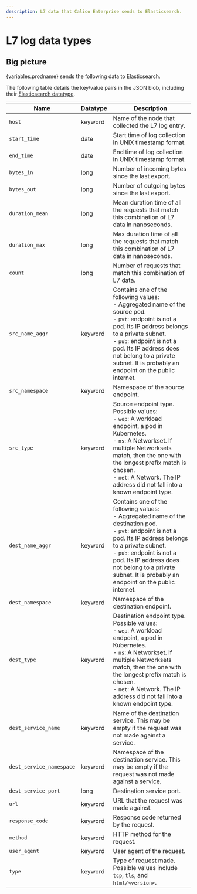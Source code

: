 ```yaml
---
description: L7 data that Calico Enterprise sends to Elasticsearch.
---
```



# L7 log data types

## Big picture

{variables.prodname} sends the following data to Elasticsearch.

The following table details the key/value pairs in the JSON blob, including their [Elasticsearch datatype](https://www.elastic.co/guide/en/elasticsearch/reference/current/mapping-types.html).

| Name                     | Datatype | Description                                                                                                                                                                                                                                                                                                         |
| ------------------------ | -------- | ------------------------------------------------------------------------------------------------------------------------------------------------------------------------------------------------------------------------------------------------------------------------------------------------------------------- |
| `host`                   | keyword  | Name of the node that collected the L7 log entry.                                                                                                                                                                                                                                                                   |
| `start_time`             | date     | Start time of log collection in UNIX timestamp format.                                                                                                                                                                                                                                                              |
| `end_time`               | date     | End time of log collection in UNIX timestamp format.                                                                                                                                                                                                                                                                |
| `bytes_in`               | long     | Number of incoming bytes since the last export.                                                                                                                                                                                                                                                                     |
| `bytes_out`              | long     | Number of outgoing bytes since the last export.                                                                                                                                                                                                                                                                     |
| `duration_mean`          | long     | Mean duration time of all the requests that match this combination of L7 data in nanoseconds.                                                                                                                                                                                                                       |
| `duration_max`           | long     | Max duration time of all the requests that match this combination of L7 data in nanoseconds.                                                                                                                                                                                                                        |
| `count`                  | long     | Number of requests that match this combination of L7 data.                                                                                                                                                                                                                                                          |
| `src_name_aggr`          | keyword  | Contains one of the following values:<br />- Aggregated name of the source pod. <br />- `pvt`: endpoint is not a pod. Its IP address belongs to a private subnet. <br />- `pub`: endpoint is not a pod. Its IP address does not belong to a private subnet. It is probably an endpoint on the public internet.      |
| `src_namespace`          | keyword  | Namespace of the source endpoint.                                                                                                                                                                                                                                                                                   |
| `src_type`               | keyword  | Source endpoint type. Possible values:<br />- `wep`: A workload endpoint, a pod in Kubernetes.<br />- `ns`: A Networkset. If multiple Networksets match, then the one with the longest prefix match is chosen.<br />- `net`: A Network. The IP address did not fall into a known endpoint type.                     |
| `dest_name_aggr`         | keyword  | Contains one of the following values:<br />- Aggregated name of the destination pod. <br />- `pvt`: endpoint is not a pod. Its IP address belongs to a private subnet. <br />- `pub`: endpoint is not a pod. Its IP address does not belong to a private subnet. It is probably an endpoint on the public internet. |
| `dest_namespace`         | keyword  | Namespace of the destination endpoint.                                                                                                                                                                                                                                                                              |
| `dest_type`              | keyword  | Destination endpoint type. Possible values:<br />- `wep`: A workload endpoint, a pod in Kubernetes.<br />- `ns`: A Networkset. If multiple Networksets match, then the one with the longest prefix match is chosen.<br />- `net`: A Network. The IP address did not fall into a known endpoint type.                |
| `dest_service_name`      | keyword  | Name of the destination service. This may be empty if the request was not made against a service.                                                                                                                                                                                                                   |
| `dest_service_namespace` | keyword  | Namespace of the destination service. This may be empty if the request was not made against a service.                                                                                                                                                                                                              |
| `dest_service_port`      | long     | Destination service port.                                                                                                                                                                                                                                                                                           |
| `url`                    | keyword  | URL that the request was made against.                                                                                                                                                                                                                                                                              |
| `response_code`          | keyword  | Response code returned by the request.                                                                                                                                                                                                                                                                              |
| `method`                 | keyword  | HTTP method for the request.                                                                                                                                                                                                                                                                                        |
| `user_agent`             | keyword  | User agent of the request.                                                                                                                                                                                                                                                                                          |
| `type`                   | keyword  | Type of request made. Possible values include `tcp`, `tls`, and `html/<version>`.                                                                                                                                                                                                                                   |
